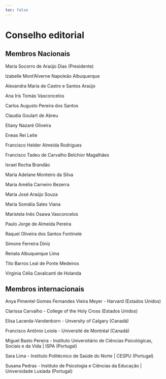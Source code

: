 ```yaml
---
toc: false
---
```


# Conselho editorial {.unnumbered .unlisted}

## Membros Nacionais {.unnumbered .unlisted}

Maria Socorro de Araújo Dias (Presidente)

Izabelle Mont’Alverne Napoleão Albuquerque

Alexandra Maria de Castro e Santos Araújo

Ana Iris Tomás Vasconcelos

Carlos Augusto Pereira dos Santos

Claudia Goulart de Abreu

Eliany Nazaré Oliveira

Eneas Rei Leite

Francisco Helder Almeida Rodrigues

Francisco Tadeu de Carvalho Belchior Magalhães

Israel Rocha Brandão

Maria Adelane Monteiro da Silva

Maria Amélia Carneiro Bezerra

Maria José Araújo Souza

Maria Somália Sales Viana

Maristela Inês Osawa Vasconcelos

Paulo Jorge de Almeida Pereira

Raquel Oliveira dos Santos Fontinele

Simone Ferreira Diniz

Renata Albuquerque Lima

Tito Barros Leal de Ponte Medeiros

Virginia Célia Cavalcanti de Holanda

## Membros internacionais {.unnumbered .unlisted}

Anya Pimentel Gomes Fernandes Vieira Meyer - Harvard (Estados Unidos)

Clarissa Carvalho - College of the Holy Cross (Estados Unidos) 

Elisa Lacerda-Vandenborn - Unversity of Calgary (Canadá)

Francisco Antônio Loiola - Université de Montréal (Canadá)

Miguel Basto Pereira - Instituto Universitário de Ciências Psicológicas, Sociais e da Vida \| ISPA (Portugal)

Sara Lima - Instituto Politécnico de Saúde do Norte \| CESPU (Portugal)

Susana Pedras - Instituto de Psicologia e Ciências da Educação \| Universidade Lusíada (Portugal)

